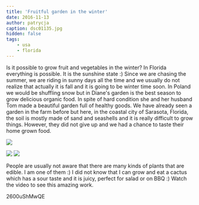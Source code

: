 ```yaml
---
title: 'Fruitful garden in the winter'
date: 2016-11-13
author: patrycja
caption: dsc01135.jpg
hidden: false
tags: 
    - usa
    - florida
---
```


Is it possible to grow fruit and vegetables in the winter? In Florida everything is possible. It is the sunshine state :) Since we are chasing the summer, we are riding in sunny days all the time and we usually do not realize that actually it is fall and it is going to be winter time soon. In Poland we would be shuffling snow but in Diane's garden is the best season to grow delicious organic food. In spite of hard condition she and her husband Tom made a beautiful garden full of healthy goods. We have already seen a garden in the farm before but here, in the coastal city of Sarasota, Florida, the soil is mostly made of sand and seashells and it is really difficult to grow things. However, they did not give up and we had a chance to taste their home grown food. 

![](./20161109_141003.jpg)

<grid>

![](./20161109_190835.jpg)
![](./20161109_141440.jpg)

</grid>

People are usually not aware that there are many kinds of plants that are edible. I am one of them :) I did not know that I can grow and eat a cactus which has a sour taste and it is juicy, perfect for salad or on BBQ :) 
Watch the video to see this amazing work. 

<youtube>2600uShMwQE</youtube>